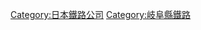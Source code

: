 {{Commonscat|Nagaragawa Railway}}
{{catmore}}
{{DEFAULTSORT:Nagaragawa Railway}}
[[Category:日本鐵路公司|Category:日本鐵路公司]]
[[Category:岐阜縣鐵路|Category:岐阜縣鐵路]]